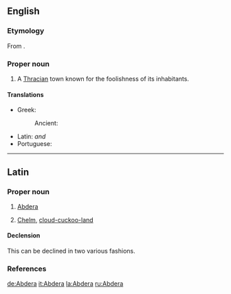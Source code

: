 ==English==
{{wikisource1911Enc|Abdera (Thrace)}}

===Etymology===
From {{etyl|grc|en}} {{term|Ἄβδηρα|lang=grc}}.

===Proper noun===
{{en-proper noun}}

# A [[Thrace|Thracian]] town known for the foolishness of its inhabitants.

====Translations====
{{trans-top|town}}
*Greek:
*:Ancient: {{t|grc|Ἄβδηρα|n-p}}
{{trans-mid}}
*Latin: {{t+|la|Abdēra|n-p}} ''and'' {{g|f}}
* Portuguese: {{t|pt|Abdera|f}}
{{trans-bottom}}

----

==Latin==

===Proper noun===
{{la-noun-multidecl|Abdēra|Abderorum|Abdērōrum|Abderae|Abdērae|n|f|second|first}}

# [[#English|Abdera]] {{gloss|A [[Thracian]] town known for its inhabitants' foolishness}}
# {{context|figuratively|by extension|lang=la}} [[Chelm]], [[cloud-cuckoo-land]]

====Declension====
This can be declined in two various fashions.

{{la-decl-2nd-N-loc|num=pl|Abdēr}}

{{la-decl-1st-loc|num=sg|Abdēr}}

===References===
{{R:Cassells}}

[[de:Abdera]]
[[it:Abdera]]
[[la:Abdera]]
[[ru:Abdera]]